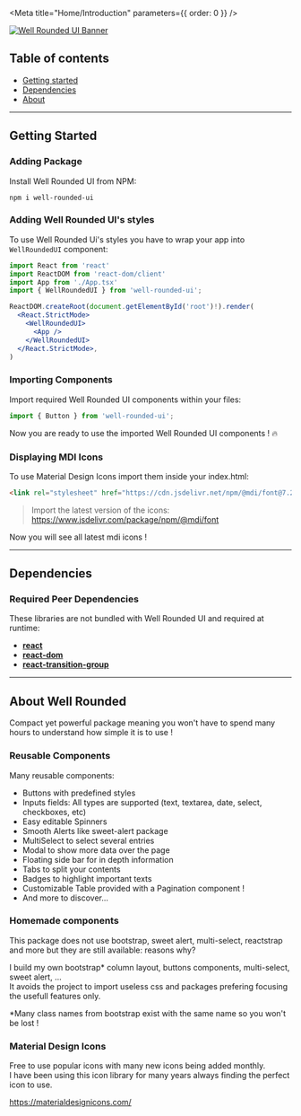 
<Meta
  title="Home/Introduction"
  parameters={{
    order: 0
  }}
/>

[![Well Rounded UI Banner](https://i.postimg.cc/dVjkGvFK/Well-Rounded-Ui-Banner.png)](https://github.com/SachaMarits/well-rounded-ui)

## Table of contents

- [Getting started](#getting-started)
- [Dependencies](#dependencies)
- [About](#about-well-rounded)

---

## Getting Started

### Adding Package

Install Well Rounded UI from NPM:

```
npm i well-rounded-ui
```

### Adding Well Rounded UI's styles

To use Well Rounded Ui's styles you have to wrap your app into `WellRoundedUI` component:
```jsx
import React from 'react'
import ReactDOM from 'react-dom/client'
import App from './App.tsx'
import { WellRoundedUI } from 'well-rounded-ui';

ReactDOM.createRoot(document.getElementById('root')!).render(
  <React.StrictMode>
    <WellRoundedUI>
      <App />
    </WellRoundedUI>
  </React.StrictMode>,
)
```

### Importing Components

Import required Well Rounded UI components within your files:

```jsx
import { Button } from 'well-rounded-ui';
```

Now you are ready to use the imported Well Rounded UI components ! 🔥

### Displaying MDI Icons

To use Material Design Icons import them inside your index.html:
```html
<link rel="stylesheet" href="https://cdn.jsdelivr.net/npm/@mdi/font@7.2.96/css/materialdesignicons.min.css">
```
> Import the latest version of the icons: https://www.jsdelivr.com/package/npm/@mdi/font

Now you will see all latest mdi icons !

---

## Dependencies

### Required Peer Dependencies

These libraries are not bundled with Well Rounded UI and required at runtime:

  * [**react**](https://www.npmjs.com/package/react)
  * [**react-dom**](https://www.npmjs.com/package/react-dom)
  * [**react-transition-group**](https://www.npmjs.com/package/react-transition-group)

---

## About Well Rounded

Compact yet powerful package meaning you won't have to spend many hours to understand how simple it is to use !

### Reusable Components

Many reusable components:
* Buttons with predefined styles
* Inputs fields: All types are supported (text, textarea, date, select, checkboxes, etc)
* Easy editable Spinners
* Smooth Alerts like sweet-alert package
* MultiSelect to select several entries
* Modal to show more data over the page
* Floating side bar for in depth information
* Tabs to split your contents
* Badges to highlight important texts
* Customizable Table provided with a Pagination component ! 
* And more to discover...

### Homemade components

This package does not use bootstrap, sweet alert, multi-select, reactstrap and more but they are still available: reasons why?

I build my own bootstrap* column layout, buttons components, multi-select, sweet alert, ... <br />
It avoids the project to import useless css and packages prefering focusing the usefull features only.

*Many class names from bootstrap exist with the same name so you won't be lost ! 

### Material Design Icons

Free to use popular icons with many new icons being added monthly. <br />
I have been using this icon library for many years always finding the perfect icon to use.

https://materialdesignicons.com/